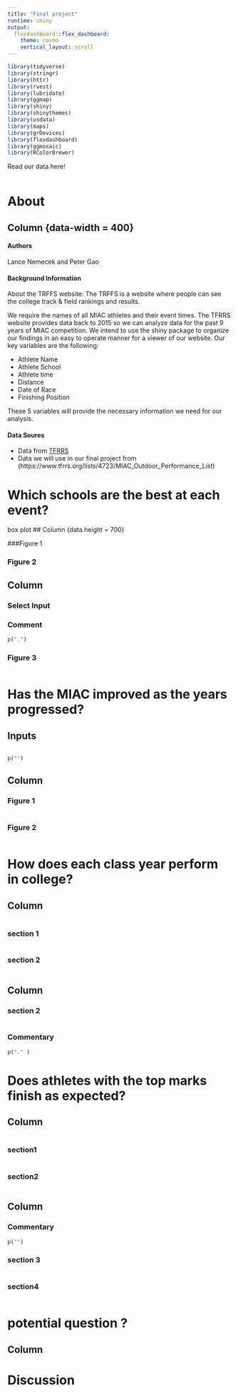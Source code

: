 ```yaml
---
title: "Final project"
runtime: shiny
output:
  flexdashboard::flex_dashboard:
    theme: cosmo
    vertical_layout: scroll
---
```


```r
library(tidyverse)
library(stringr)
library(httr)
library(rvest)
library(lubridate)
library(ggmap)
library(shiny)
library(shinythemes)
library(usdata)
library(maps)
library(grDevices)
library(flexdashboard)
library(ggmosaic)
library(RColorBrewer)
```

Read our data here!

```r

```

```{=html}
<style>                     
.navbar {
  background-color: black;
  border-color: white;
  menu-color:white
}

</style>
```
# About {data-navmenu="Menu"}

## Column {data-width = 400}

#### Authors

Lance Nemecek and Peter Gao

#### Background Information
About the TRFFS website: The TRFFS is a website where people can see the college track & field rankings and results.

We require the names of all MIAC athletes and their event times. The TFRRS website provides data back to 2015 so we can analyze data for the past 9 years of MIAC competition. We intend to use the shiny package to organize our findings in an easy to operate manner for a viewer of our website. Our key variables are the following: 

+ Athlete Name
+ Athlete School
+ Athlete time 
+ Distance
+ Date of Race
+ Finishing Position

These 5 variables will provide the necessary information we need for our analysis. 


#### Data Soures
+ Data from [TFRRS](https://www.tfrrs.org/) 
+ Data we will use in our final project from (https://www.tfrrs.org/lists/4723/MIAC_Outdoor_Performance_List)



# Which schools are the best at each event? {data-navmenu="Menu"}
box plot
## Column {data.height = 700}

###Figure 1

### Figure 2

## Column

### Select Input

### Comment

```r
p(".")
```

### Figure 3

```r

```

# Has the MIAC improved as the years progressed? {data-navmenu="Menu"}

## Inputs {.sidebar}

```r

```

```r
p("")
```

## Column

### Figure 1

```r

```

### Figure 2

```r

```

# How does each class year perform in college? {data-navmenu="Menu"}

## Column

```r

```

### section 1

```r

```

### section 2

```r

```

## Column

### section 2

```r

```

### Commentary

```r
p("." )
```

# Does athletes with the top marks finish as expected? {data-navmenu="Menu"}

## Column

```r

```

### section1

```r

```

### section2

```r

```

## Column

### Commentary

```r
p("")
```

### section 3

```r

```

### section4

```r

```

# potential question ? {data-navmenu="Menu"}

## Column

# Discussion {data-navmenu="Menu"}
